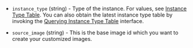 <!-- Code generated from the comments of the RunConfig struct in builder/alicloud/ecs/run_config.go; DO NOT EDIT MANUALLY -->

-   `instance_type` (string) - Type of the instance. For values, see [Instance Type
    Table](https://www.alibabacloud.com/help/doc-detail/25378.htm?spm=a3c0i.o25499en.a3.9.14a36ac8iYqKRA).
    You can also obtain the latest instance type table by invoking the
    [Querying Instance Type
    Table](https://intl.aliyun.com/help/doc-detail/25620.htm?spm=a3c0i.o25499en.a3.6.Dr1bik)
    interface.
    
-   `source_image` (string) - This is the base image id which you want to
    create your customized images.
    
